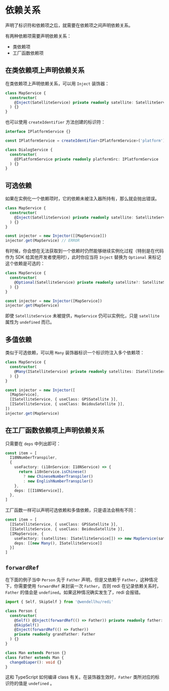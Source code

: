 
# 依赖关系

声明了标识符和依赖项之后，就需要在依赖项之间声明依赖关系。

有两种依赖项需要声明依赖关系：

* 类依赖项
* 工厂函数依赖项

## 在类依赖项上声明依赖关系

在类依赖项上声明依赖关系，可以用 `Inject` 装饰器：

```ts highlight=3
class MapService {
  constructor(
    @Inject(SatelliteService) private readonly satellite: SatelliteService
  ) {}
}
```

也可以使用 `createIdentifier` 方法创建的标识符：

```ts highlight=7
interface IPlatformService {}

const IPlatformService = createIdentifier<IPlatformService>('platform')

class DialogService {
  constructor(
    @IPlatformService private readonly platformSrc: IPlatformService
  ) {}
}
```

## 可选依赖

如果在实例化一个依赖项时，它的依赖未被注入器所持有，那么就会抛出错误。

```ts highlight=3,8
class MapService {
  constructor(
    @Inject(SatelliteService) private readonly satellite: SatelliteService
  ) {}
}

const injector = new Injector([[MapService]])
injector.get(MapService) // ERROR
```

有时候，你会想在无法获取到一个依赖时仍然能够继续实例化过程（特别是在代码作为 SDK 给其他开发者使用时），此时你应当将 `Inject` 替换为 `Optional` 来标记这个依赖是可选的：

```ts highlight=3,8
class MapService {
  constructor(
    @Optional(SatelliteService) private readonly satellite?: SatelliteService
  ) {}
}

const injector = new Injector([MapService])
injector.get(MapService)
```

即使 `SatelliteService` 未被提供，`MapService` 仍可以实例化，只是 `satellite` 属性为 `undefined` 而已。

## 多值依赖

类似于可选依赖，可以用 `Many` 装饰器标识一个标识符注入多个依赖项：

```ts highlight=3,9-10
class MapService {
  constructor(
    @Many(ISatelliteService) private readonly satellites: ISatelliteService[]
  ) {}
}

const injector = new Injector([
  [MapService],
  [ISatelliteService, { useClass: GPSSatellite }],
  [ISatelliteService, { useClass: BeidouSatellite }],
])
injector.get(MapService)
```

## 在工厂函数依赖项上声明依赖关系

只需要在 `deps` 中列出即可：

```ts highlight=9
const item = [
  I18NNumberTranspiler,
  {
    useFactory: (i18nService: I18NService) => {
      return i18nService.isChinese()
        ? new ChineseNumberTranspiler()
        : new EnglishNumberTranspiler()
    },
    deps: [[I18NService]],
  },
]
```

工厂函数一样可以声明可选依赖和多值依赖，只是语法会稍有不同：

```ts highlight=6
const item = [
  [ISatelliteService, { useClass: GPSSatellite }],
  [ISatelliteService, { useClass: BeidouSatellite }],
  [IMapService, {
    useFactory: (satellites: ISatelliteService[]) => new MapService(satellites),
    deps: [[new Many(), ISatelliteService]]
  }]
]
```

## `forwardRef`

在下面的例子当中 `Person` 先于 `Father` 声明，但是又依赖于 `Father`，这种情况下，你需要使用 `forwardRef` 来封装一次 `Father`，否则 redi 在记录依赖关系时， `Father` 的值会是 `undefined`。如果这种情况确实发生了，redi 会报错。

```ts highlight=5,7
import { Self, SkipSelf } from '@wendellhu/redi'

class Person {
  constructor(
    @Self() @Inject(forwardRef(() => Father)) private readonly father: Father,
    @SkipSelf()
    @Inject(forwardRef(() => Father))
    private readonly grandfather: Father
  ) {}
}

class Man extends Person {}
class Father extends Man {
  changeDiaper(): void {}
}
```

<Callout>这和 TypeScript 如何编译 class 有关。在装饰器生效时，`Father` 类所对应的标识符的值是 `undefined` 。</Callout>
